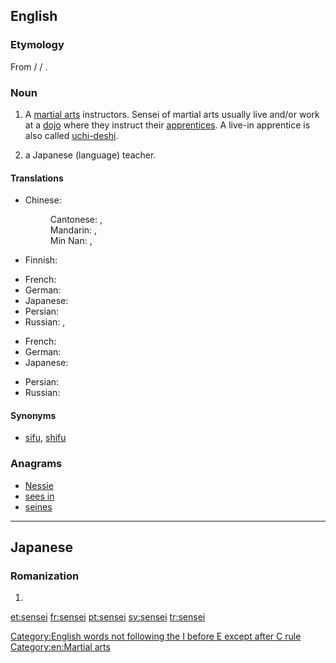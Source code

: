 ==English==

===Etymology===
From {{etyl|ja|en}} {{term|先生|lang=ja}} / {{term|せんせい|lang=ja}} / {{term|sensei|lang=ja|lit=one who lived before}}.

===Noun===
{{en-noun|sensei|senseis}}

# A [[martial arts]] instructors.  Sensei of martial arts usually live and/or work at a [[dojo]] where they instruct their [[apprentices]].  A live-in apprentice is also called [[uchi-deshi]].
# {{context|colloquial|lang=en}} a Japanese (language) teacher.

====Translations====
{{trans-top|martial arts instructor}}
* Chinese:
*: Cantonese: {{t|yue|師傅|sc=Hani}}, {{t|yue|师傅|tr=si1 fu6, si1 fu2|sc=Hani}}
*: Mandarin: {{t|cmn|師傅|sc=Hani}}, {{t|cmn|师傅|tr=shīfu|sc=Hani}}
*: Min Nan: {{t+|nan|師傅|sc=Hani}}, {{t|nan|师傅|tr=sai-hū|sc=Hani}}
* Finnish: {{t+|fi|mestari}}
{{trans-mid}}
* French: {{t+|fr|sensei|m}}
* German: {{t|de|Sensei|m}}
* Japanese: {{t+|ja|先生|tr=せんせい, sensei|sc=Jpan}}
* Persian: {{t|fa|سنسی|tr=sensi}}
* Russian: {{t|ru|сэнсэй|m|tr=senséj|sc=Cyrl}}, {{t+|ru|мастер|m|tr=máster|sc=Cyrl}}
{{trans-bottom}}

{{trans-top|a Japanese teacher}}
* French: {{t+|fr|sensei|m}}
* German: {{t|de|Sensei|m}}
* Japanese: {{t+|ja|先生|tr=せんせい, sensei|sc=Jpan}}
{{trans-mid}}
* Persian: {{t|fa|سنسی|tr=sensi}}
* Russian: {{t|ru|сэнсэй|tr=senséj|sc=Cyrl}}
{{trans-bottom}}

====Synonyms====
* [[sifu]], [[shifu]]

===Anagrams===
* [[Nessie#English|Nessie]]
* [[sees in#English|sees in]]
* [[seines#English|seines]]

[[Category:English words not following the I before E except after C rule]]
[[Category:en:Martial arts]]

----

==Japanese==

===Romanization===
{{ja-romaji}}

# {{ja-romanization of|せんせい}}

[[et:sensei]]
[[fr:sensei]]
[[pt:sensei]]
[[sv:sensei]]
[[tr:sensei]]